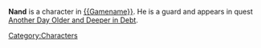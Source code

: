 {{stub}}

'''Nand''' is a character in [[{{Gamename}}]]. He is a guard and appears in quest [[Another Day Older and Deeper in Debt]].

[[Category:Characters]]